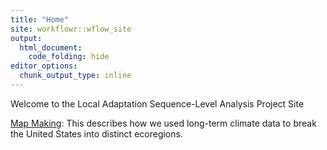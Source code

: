 ```yaml
---
title: "Home"
site: workflowr::wflow_site
output:
  html_document:
    code_folding: hide
editor_options:
  chunk_output_type: inline
---
```


Welcome to the Local Adaptation Sequence-Level Analysis Project Site


[Map Making](map_making.html): This describes how we used long-term climate data to break the United States into distinct ecoregions.


